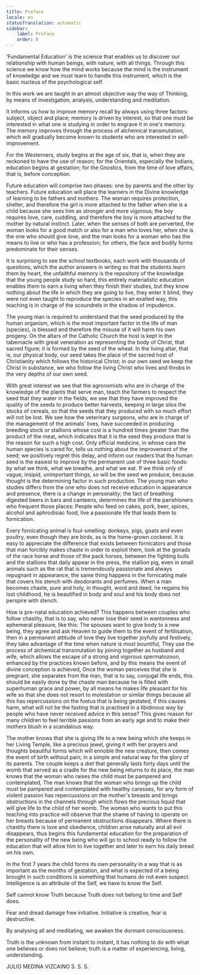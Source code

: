 ```yaml
---
title: Preface
locale: en
statusTranslation: automatic
sidebar:
    label: Preface
    order: 0
---
```

‘Fundamental Education’ is the science that enables us to discover our relationship with human beings, with nature, with all things. Through this science we know how the mind works because the mind is the instrument of knowledge and we must learn to handle this instrument, which is the basic nucleus of the psychological self.

In this work we are taught in an almost objective way the way of Thinking, by means of investigation, analysis, understanding and meditation.

It informs us how to improve memory recall by always using three factors: subject, object and place; memory is driven by interest, so that one must be interested in what one is studying in order to engrave it in one's memory. The memory improves through the process of alchemical transmutation, which will gradually become known to students who are interested in self-improvement.

For the Westerners, study begins at the age of six, that is, when they are reckoned to have the use of reason; for the Orientals, especially the Indians, education begins at gestation; for the Gnostics, from the time of love affairs, that is, before conception.

Future education will comprise two phases: one by parents and the other by teachers. Future education will place the learners in the Divine knowledge of learning to be fathers and mothers. The woman requires protection, shelter, and therefore the girl is more attached to the father when she is a child because she sees him as stronger and more vigorous; the boy requires love, care, cuddling, and therefore the boy is more attached to the mother by natural instinct. Later, when the senses of both are perverted, the woman looks for a good match or also for a man who loves her, when she is the one who should give love, and the man looks for a woman who has the means to live or who has a profession; for others, the face and bodily forms predominate for their senses.

It is surprising to see the school textbooks, each work with thousands of questions, which the author answers in writing so that the students learn them by heart, the unfaithful memory is the repository of the knowledge that the young people study so hard, this entirely materialistic education enables them to earn a living when they finish their studies, but they know nothing about the life in which they are going to live, they enter it blind, they were not even taught to reproduce the species in an exalted way, this teaching is in charge of the scoundrels in the shadow of impudence.

The young man is required to understand that the seed produced by the human organism, which is the most important factor in the life of man (species), is blessed and therefore the misuse of it will harm his own progeny. On the altars of the Catholic Church the host is kept in the tabernacle with great veneration as representing the body of Christ, that sacred figure; it is formed by the seed of the wheat. In the living altar, that is, our physical body, our seed takes the place of the sacred host of Christianity which follows the historical Christ; in our own seed we keep the Christ in substance, we who follow the living Christ who lives and throbs in the very depths of our own seed.

With great interest we see that the agronomists who are in charge of the knowledge of the plants that serve man, teach the farmers to respect the seed that they water in the fields, we see that they have improved the quality of the seeds to produce better harvests, keeping in large silos the stocks of cereals, so that the seeds that they produced with so much effort will not be lost. We see how the veterinary surgeons, who are in charge of the management of the animals' lives, have succeeded in producing breeding stock or stallions whose cost is a hundred times greater than the product of the meat, which indicates that it is the seed they produce that is the reason for such a high cost. Only official medicine, in whose care the human species is cared for, tells us nothing about the improvement of the seed; we positively regret this delay, and inform our readers that the human seed is the easiest to improve by the permanent use of three basic foods: by what we think, what we breathe, and what we eat. If we think only of vague, insipid, unimportant things, so will be the seed we produce, because thought is the determining factor in such production. The young man who studies differs from the one who does not receive education in appearance and presence, there is a change in personality; the fact of breathing digested beers in bars and canteens, determines the life of the parishioners who frequent those places: People who feed on cakes, pork, beer, spices, alcohol and aphrodisiac food, live a passionate life that leads them to fornication.

Every fornicating animal is foul-smelling: donkeys, pigs, goats and even poultry, even though they are birds, as is the home-grown cockerel. It is easy to appreciate the difference that exists between fornicators and those that man forcibly makes chaste in order to exploit them, look at the gonads of the race horse and those of the pack horses, between the fighting bulls and the stallions that daily appear in the press, the stallion pig, even in small animals such as the rat that is tremendously passionate and always repugnant in appearance, the same thing happens in the fornicating male that covers his stench with deodorants and perfumes. When a man becomes chaste, pure and holy, in thought, word and deed, he regains his lost childhood, he is beautified in body and soul and his body does not perspire with stench.

How is pre-natal education achieved? This happens between couples who follow chastity, that is to say, who never lose their seed in wantonness and ephemeral pleasure, like this: The spouses want to give body to a new being, they agree and ask Heaven to guide them to the event of fertilisation, then in a permanent attitude of love they live together joyfully and festively, they take advantage of the time when nature is most bountiful, They use the process of alchemical transmutation by joining together as husband and wife, which allows the escape of a strong and vigorous spermatozoon, enhanced by the practices known before, and by this means the event of divine conception is achieved, Once the woman perceives that she is pregnant, she separates from the man, that is to say, conjugal life ends, this should be easily done by the chaste man because he is filled with superhuman grace and power, by all means he makes life pleasant for his wife so that she does not resort to molestation or similar things because all this has repercussions on the foetus that is being gestated, if this causes harm, what will not be the fasting that is practised in a libidinous way by people who have never received advice in this sense? This gives reason for many children to feel terrible passions from an early age and to make their mothers blush in a scandalous way.

The mother knows that she is giving life to a new being which she keeps in her Living Temple, like a precious jewel, giving it with her prayers and thoughts beautiful forms which will ennoble the new creature, then comes the event of birth without pain; in a simple and natural way for the glory of its parents. The couple keeps a diet that generally lasts forty days until the womb that served as a cradle for the new being returns to its place, the man knows that the woman who raises the child must be pampered and contemplated, The man knows that the woman who brings up the child must be pampered and contemplated with healthy caresses, for any form of violent passion has repercussions on the mother's breasts and brings obstructions in the channels through which flows the precious liquid that will give life to the child of her womb. The woman who wants to put this teaching into practice will observe that the shame of having to operate on her breasts because of permanent obstructions disappears. Where there is chastity there is love and obedience, children arise naturally and all evil disappears, thus begins this fundamental education for the preparation of the personality of the new being who will go to school ready to follow the education that will allow him to live together and later to earn his daily bread on his own.

In the first 7 years the child forms its own personality in a way that is as important as the months of gestation, and what is expected of a being brought in such conditions is something that humans do not even suspect. Intelligence is an attribute of the Self, we have to know the Self.

Self cannot know Truth because Truth does not belong to time and Self does.

Fear and dread damage free initiative. Initiative is creative, fear is destructive.

By analysing all and meditating, we awaken the dormant consciousness.

Truth is the unknown from instant to instant, it has nothing to do with what one believes or does not believe; truth is a matter of experiencing, living, understanding.

JULIO MEDINA VIZCAINO
S. S. S.
